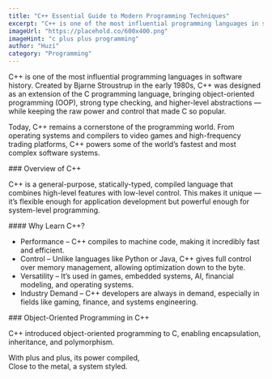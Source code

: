 ```yaml
---
title: "C++ Essential Guide to Modern Programming Techniques"
excerpt: "C++ is one of the most influential programming languages in software history. Created by Bjarne Stroustrup in the early 1980s, C++ was designed as an extension of the C programming language, bringing object-oriented programming (OOP), strong type checking, and higher-level abstractions."
imageUrl: "https://placehold.co/600x400.png"
imageHint: "c plus plus programming"
author: "Huzi"
category: "Programming"
---
```


<p>C++ is one of the most influential programming languages in software history. Created by Bjarne Stroustrup in the early 1980s, C++ was designed as an extension of the C programming language, bringing object-oriented programming (OOP), strong type checking, and higher-level abstractions — while keeping the raw power and control that made C so popular.</p>
<p>Today, C++ remains a cornerstone of the programming world. From operating systems and compilers to video games and high-frequency trading platforms, C++ powers some of the world’s fastest and most complex software systems.</p>
### Overview of C++
<p>C++ is a general-purpose, statically-typed, compiled language that combines high-level features with low-level control. This makes it unique — it’s flexible enough for application development but powerful enough for system-level programming.</p>
#### Why Learn C++?
<ul>
<li>Performance – C++ compiles to machine code, making it incredibly fast and efficient.</li>
<li>Control – Unlike languages like Python or Java, C++ gives full control over memory management, allowing optimization down to the byte.</li>
<li>Versatility – It’s used in games, embedded systems, AI, financial modeling, and operating systems.</li>
<li>Industry Demand – C++ developers are always in demand, especially in fields like gaming, finance, and systems engineering.</li>
</ul>
### Object-Oriented Programming in C++
<p>C++ introduced object-oriented programming to C, enabling encapsulation, inheritance, and polymorphism.</p>
<div className="italic text-center text-muted-foreground pt-4 border-t mt-8">
  With plus and plus, its power compiled,<br/>
  Close to the metal, a system styled.
</div>

